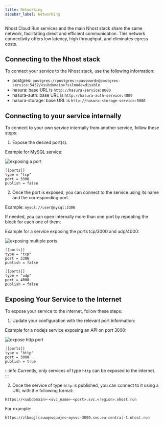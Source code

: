 ```yaml
---
title: Networking
sidebar_label: Networking
---
```




Nhost Cloud Run services and the main Nhost stack share the same network, facilitating direct and efficient communication. This network connectivity offers low latency, high throughput, and eliminates egress costs.
## Connecting to the Nhost stack

To connect your service to the Nhost stack, use the following information:

- postgres: `postgres://postgres:<password>@postgres-service:5432/<subdomain>?sslmode=disable`
- hasura: base URL is `http://hasura-service:8080`
- hasura-auth: base URL is `http://hasura-auth-service:4000`
- hasura-storage: base URL is `http://hasura-storage-service:5000`

## Connecting to your service internally

To connect to your own service internally from another service, follow these steps:

1. Expose the desired port(s).

Example for MySQL service:

<Tabs groupId="package-manager">
  <TabItem value="npm" label="dashboard" default>


![exposing a port](/img/cloud-run/configure-port.png)

  </TabItem>
  <TabItem value="yarn" label="toml">

```
[[ports]]
type = "tcp"
port = 3306
publish = false
```

  </TabItem>
</Tabs>


2. Once the port is exposed, you can connect to the service using its name and the corresponding port.

Example: `mysql://user@mysql:3306`

If needed, you can open internally more than one port by repeating the block for each one of them:

Example for a service exposing the ports tcp/3000 and udp/4000:


<Tabs groupId="package-manager">
  <TabItem value="npm" label="dashboard" default>


![exposing multiple ports](/img/cloud-run/configure-multiple-ports.png)

  </TabItem>
  <TabItem value="yarn" label="toml">

```
[[ports]]
type = "tcp"
port = 3306
publish = false

[[ports]]
type = "udp"
port = 4000
publish = false
```

  </TabItem>
</Tabs>

## Exposing Your Service to the Internet

To expose your service to the internet, follow these steps:

1. Update your configuration with the relevant port information:

Example for a nodejs service exposing an API on port 3000:


<Tabs groupId="package-manager">
  <TabItem value="npm" label="dashboard" default>


![expose http port](/img/cloud-run/configure-http-port.png)

  </TabItem>
  <TabItem value="yarn" label="toml">

```
[[ports]]
type = "http"
port = 3000
publish = true
```

  </TabItem>
</Tabs>

:::info
Currently, only services of type `http` can be exposed to the internet.
:::

2. Once the service of type `http` is published, you can connect to it using a URL with the following format:

  `https://<subdomain>-<svc_name>-<port>.svc.<region>.nhost.run`

  For example:

  `https://zlbmqjfczuwqvsquujno-mysvc-3000.svc.eu-central-1.nhost.run`
